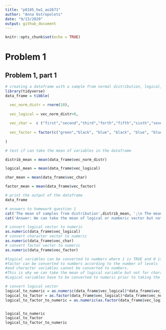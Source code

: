 ```yaml
---
title: "p8105_hw1_ao2671"
author: "Anna Ostropolets"
date: "9/13/2020"
output: github_document
---
```


```r
knitr::opts_chunk$set(echo = TRUE)
```

# Problem 1
## Problem 1, part 1

```r
# creating a dataframe with a sample from normal distribution, logical, cahracter and factor vectors
library(tidyverse)
data_frame = tibble(

  vec_norm_distr = rnorm(10), 
  
  vec_logical = vec_norm_distr>0,
  
  vec_char =  c ("first","second","third","forth","fifth","sixth","seventh","eighth","ninth","tenth"),
  
  vec_factor = factor(c("green","black", "blue", "black", "blue", "blue", "green","blue", "green","green"))
  
)

# test if can take the mean of variables in the dataframe

distrib_mean = mean(data_frame$vec_norm_distr)

logical_mean = mean(data_frame$vec_logical)

char_mean = mean(data_frame$vec_char) 

factor_mean = mean(data_frame$vec_factor) 

# print the output of the dataframe
data_frame

# answers to homework question 1
cat('The mean of samples from distribution',distrib_mean, ';\n The mean of logical vector',logical_mean, '; \n The mean of character vector',char_mean,  ';\n The mean of factor vector',factor_mean)
cat('Answer: We can take the mean of logical or numberic vector but not of character of factor vectors')
```


```r

# convert logical vector to numeric
as.numeric(data_frame$vec_logical)
# convert character vector to numeric
as.numeric(data_frame$vec_char)
# convert factor vector to numeric
as.numeric(data_frame$vec_factor)

#logical variables can be converted to numbers where 1 is TRUE and 0 is FALSE, 
#factor can be converted to numbers according to the number of levels 
#and character variables cannot be converted to numbers. 
#This is why we can take the mean of logical variable but not for character variables. 
#Logical variables have to be converted to numeric prior to taking the mean
```

```r
# convert logical vector 
logical_to_numeric = as.numeric(data_frame$vec_logical)*data_frame$vec_norm_distr
logical_to_factor = as.factor(data_frame$vec_logical)*data_frame$vec_norm_distr
logical_to_factor_to_numeric = as.numeric(as.factor(data_frame$vec_logical))*data_frame$vec_norm_distr


logical_to_numeric
logical_to_factor
logical_to_factor_to_numeric
```